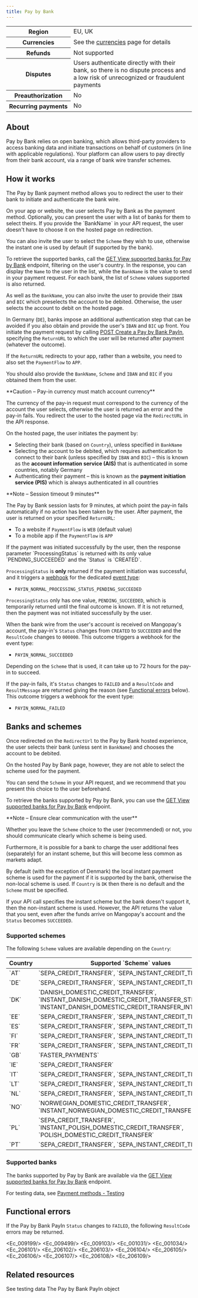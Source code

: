 ```yaml
---
title: Pay by Bank
---
```



<table>
    <tbody>
        <tr>
            <th class="header">Region</th>
            <td class="table-content">
                EU, UK
            </td>
            </tr>
        <tr>
            <th class="header">Currencies</th>
            <td class="table-content">
                See the <a href="/guides/currencies">currencies</a> page for details
            </td>
            </tr>
        <tr>
            <th class="header">Refunds</th>
            <td class="table-content">
                Not supported
            </td>
            </tr>
        <tr>
            <th class="header">Disputes</th>
            <td class="table-content">
                Users authenticate directly with their bank, so there is no dispute process and a low risk of unrecognized or fraudulent payments
            </td>
            </tr>
        <tr>
            <th class="header">Preauthorization</th>
            <td class="table-content">
                No
            </td>
            </tr>
        <tr>
            <th class="header">Recurring&nbsp;payments</th>
            <td class="table-content">
                No
            </td>
            </tr>
    </tbody>
</table>

## About

Pay by Bank relies on open banking, which allows third-party providers to access banking data and initiate transactions on behalf of customers (in line with applicable regulations). Your platform can allow users to pay directly from their bank account, via a range of bank wire transfer schemes.

## How it works

The Pay by Bank payment method allows you to redirect the user to their bank to initiate and authenticate the bank wire.

<Steps titleSize="h4">
<Step title="User chooses payment method">
On your app or website, the user selects Pay by Bank as the payment method.
</Step>
<Step title="You present available banks">
Optionally, you can present the user with a list of banks for them to select theirs. If you provide the `BankName` in your API request, the user doesn't have to choose it on the hosted page on redirection.

You can also invite the user to select the `Scheme` they wish to use, otherwise the instant one is used by default (if supported by the bank).

To retrieve the supported banks, call the [GET View supported banks for Pay by Bank](/api-reference/pay-by-bank/view-supported-banks-pay-by-bank) endpoint, filtering on the user's country. In the response, you can display the `Name` to the user in the list, while the `BankName` is the value to send in your payment request. For each bank, the list of `Scheme` values supported is also returned.

As well as the `BankName`, you can also invite the user to provide their `IBAN` and `BIC` which preselects the account to be debited. Otherwise, the user selects the account to debit on the hosted page.

In Germany (`DE`), banks impose an additional authentication step that can be avoided if you also obtain and provide the user's `IBAN` and `BIC` up front.
</Step>
<Step title="Payment initiation">
You initiate the payment request by calling [POST Create a Pay by Bank PayIn](/api-reference/pay-by-bank/create-pay-by-bank-payin), specifying the `ReturnURL` to which the user will be returned after payment (whatever the outcome).

If the `ReturnURL` redirects to your app, rather than a website, you need to also set the `PaymentFlow` to `APP`.

You should also provide the `BankName`, `Scheme` and `IBAN` and `BIC` if you obtained them from the user.

<Warning>
**Caution – Pay-in currency must match account currency**

The currency of the pay-in request must correspond to the currency of the account the user selects, otherwise the user is returned an error and the pay-in fails.
</Warning>
</Step>
<Step title="Redirection">
You redirect the user to the hosted page via the `RedirectURL` in the API response. 

On the hosted page, the user initiates the payment by: 

- Selecting their bank (based on `Country`), unless specified in `BankName`
- Selecting the account to be debited, which requires authentication to connect to their bank (unless specified by `IBAN` and `BIC`) – this is known as the **account information service (AIS)** that is authenticated in some countries, notably Germany
- Authenticating their payment – this is known as the **payment initiation service (PIS)** which is always authenticated in all countries

<Note>
**Note – Session timeout 9 minutes**

The Pay by Bank session lasts for 9 minutes, at which point the pay-in fails automatically if no action has been taken by the user.
</Note> 
</Step>
<Step title="Return">
After payment, the user is returned on your specified `ReturnURL`:

- To a website if `PaymentFlow` is `WEB` (default value)
- To a mobile app if the `PaymentFlow` is `APP`
</Step>
<Step title="Outcome">
If the payment was initiated successfully by the user, then the response parameter `ProcessingStatus` is returned with its only value `PENDING_SUCCEEDED` and the `Status` is `CREATED`.

`ProcessingStatus` is **only** returned if the payment initiation was successful, and it triggers a [webhook](/webhooks) for the dedicated [event type](/webhooks/event-types): 

- `PAYIN_NORMAL_PROCESSING_STATUS_PENDING_SUCCEEDED`

`ProcessingStatus` only has one value, `PENDING_SUCCEEDED`, which is temporarily returned until the final outcome is known. If it is not returned, then the payment was not initiated successfully by the user. 

When the bank wire from the user's account is received on Mangopay's account, the pay-in's  `Status` changes from `CREATED` to `SUCCEEDED` and the `ResultCode` changes to `000000`. This outcome triggers a webhook for the event type:

- `PAYIN_NORMAL_SUCCEEDED`

Depending on the `Scheme` that is used, it can take up to 72 hours for the pay-in to succeed.

If the pay-in fails, it's `Status` changes to `FAILED` and a `ResultCode` and `ResultMessage` are returned giving the reason (see [Functional errors](#functional-errors) below). This outcome triggers a webhook for the event type:

- `PAYIN_NORMAL_FAILED`
</Step>
</Steps>

## Banks and schemes

Once redirected on the `RedirectUrl` to the Pay by Bank hosted experience, the user selects their bank (unless sent in `BankName`) and chooses the account to be debited. 

On the hosted Pay by Bank page, however, they are not able to select the scheme used for the payment. 

You can send the `Scheme` in your API request, and we recommend that you present this choice to the user beforehand.

To retrieve the banks supported by Pay by Bank, you can use the [GET View supported banks for Pay by Bank](/api-reference/pay-by-bank/view-supported-banks-pay-by-bank) endpoint.

<Note>
**Note – Ensure clear communication with the user**

Whether you leave the `Scheme` choice to the user (recommended) or not, you should communicate clearly which scheme is being used.

Furthermore, it is possible for a bank to charge the user additional fees (separately) for an instant scheme, but this will become less common as markets adapt.
</Note>

By default (with the exception of Denmark) the local instant payment scheme is used for the payment if it is supported by the bank, otherwise the non-local scheme is used. If `Country` is `DK` then there is no default and the `Scheme` must be specified. 

If your API call specifies the instant scheme but the bank doesn't support it, then the non-instant scheme is used. However, the API returns the value that you sent, even after the funds arrive on Mangopay's account and the `Status` becomes `SUCCEEDED`.

### Supported schemes

The following `Scheme` values are available depending on the `Country`:

<table>
<thead>
<tr><th class="header-compact">Country</th><th class="header-compact">Supported `Scheme` values</th><th class="header-compact">Default value (if supported by the bank)</th></tr>
</thead>
<tbody>
<tr><td>`AT`</td><td>`SEPA_CREDIT_TRANSFER`, `SEPA_INSTANT_CREDIT_TRANSFER`</td><td>`SEPA_INSTANT_CREDIT_TRANSFER`</td></tr>
<tr><td>`DE`</td><td>`SEPA_CREDIT_TRANSFER`, `SEPA_INSTANT_CREDIT_TRANSFER`</td><td>`SEPA_INSTANT_CREDIT_TRANSFER`</td></tr>
<tr><td>`DK`</td><td>`DANISH_DOMESTIC_CREDIT_TRANSFER`, `INSTANT_DANISH_DOMESTIC_CREDIT_TRANSFER_STRAKS`, `INSTANT_DANISH_DOMESTIC_CREDIT_TRANSFER_INTRADAG`</td><td>No default - must be specified</td></tr>
<tr><td>`EE`</td><td>`SEPA_CREDIT_TRANSFER`, `SEPA_INSTANT_CREDIT_TRANSFER`</td><td>`SEPA_INSTANT_CREDIT_TRANSFER`</td></tr>
<tr><td>`ES`</td><td>`SEPA_CREDIT_TRANSFER`, `SEPA_INSTANT_CREDIT_TRANSFER`</td><td>`SEPA_INSTANT_CREDIT_TRANSFER`</td></tr>
<tr><td>`FI`</td><td>`SEPA_CREDIT_TRANSFER`, `SEPA_INSTANT_CREDIT_TRANSFER`</td><td>`SEPA_INSTANT_CREDIT_TRANSFER`</td></tr>
<tr><td>`FR`</td><td>`SEPA_CREDIT_TRANSFER`, `SEPA_INSTANT_CREDIT_TRANSFER`</td><td>`SEPA_INSTANT_CREDIT_TRANSFER`</td></tr>
<tr><td>`GB`</td><td>`FASTER_PAYMENTS`</td><td>`FASTER_PAYMENTS`</td></tr>
<tr><td>`IE`</td><td>`SEPA_CREDIT_TRANSFER`</td><td>`SEPA_CREDIT_TRANSFER`</td></tr>
<tr><td>`IT`</td><td>`SEPA_CREDIT_TRANSFER`, `SEPA_INSTANT_CREDIT_TRANSFER`</td><td>`SEPA_INSTANT_CREDIT_TRANSFER`</td></tr>
<tr><td>`LT`</td><td>`SEPA_CREDIT_TRANSFER`, `SEPA_INSTANT_CREDIT_TRANSFER`</td><td>`SEPA_INSTANT_CREDIT_TRANSFER`</td></tr>
<tr><td>`NL`</td><td>`SEPA_CREDIT_TRANSFER`, `SEPA_INSTANT_CREDIT_TRANSFER`</td><td>`SEPA_INSTANT_CREDIT_TRANSFER`</td></tr>
<tr><td>`NO`</td><td>`NORWEGIAN_DOMESTIC_CREDIT_TRANSFER`, `INSTANT_NORWEGIAN_DOMESTIC_CREDIT_TRANSFER_STRAKS`</td><td>`INSTANT_NORWEGIAN_DOMESTIC_CREDIT_TRANSFER_STRAKS`</td></tr>
<tr><td>`PL`</td><td>`SEPA_CREDIT_TRANSFER`, `INSTANT_POLISH_DOMESTIC_CREDIT_TRANSFER`, `POLISH_DOMESTIC_CREDIT_TRANSFER`</td><td>`INSTANT_POLISH_DOMESTIC_CREDIT_TRANSFER`</td></tr>
<tr><td>`PT`</td><td>`SEPA_CREDIT_TRANSFER`, `SEPA_INSTANT_CREDIT_TRANSFER`</td><td>`SEPA_INSTANT_CREDIT_TRANSFER`</td></tr>
</tbody>
</table>

### Supported banks

The banks supported by Pay by Bank are available via the [GET View supported banks for Pay by Bank](/api-reference/pay-by-bank/view-supported-banks-pay-by-bank) endpoint.

For testing data, see [Payment methods - Testing](/testing/payment-methods#pay-by-bank)

## Functional errors

If the Pay by Bank PayIn `Status` changes to `FAILED`, the following `ResultCode` errors may be returned.

<Accordion title="Functional errors">

<Ec_009199/>
<Ec_009499/>
<Ec_009103/>
<Ec_001031/>
<Ec_001034/>
<Ec_206101/>
<Ec_206102/>
<Ec_206103/>
<Ec_206104/>
<Ec_206105/>
<Ec_206106/>
<Ec_206107/>
<Ec_206108/>
<Ec_206109/>

</Accordion>

## Related resources

<CardGroup col={2}>
<Card title="Testing" href="/testing/payment-methods#pay-by-bank">
See testing data
</Card>
<Card title="Endpoints" href="/api-reference/pay-by-bank/pay-by-bank-payin-object">
The Pay by Bank PayIn object
</Card>
</CardGroup>